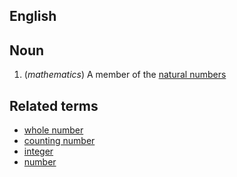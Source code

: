 == English ==

== Noun ==

# (''mathematics'') A member of the [[natural numbers]]

== Related terms ==

* [[whole number]]
* [[counting number]]
* [[integer]]
* [[number]]